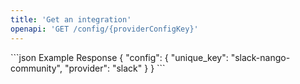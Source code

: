 ```yaml
---
title: 'Get an integration'
openapi: 'GET /config/{providerConfigKey}'
---
```


<ResponseExample>
  ```json Example Response
{
  "config": {
    "unique_key": "slack-nango-community",
    "provider": "slack"
  }
}
  ```
</ResponseExample>